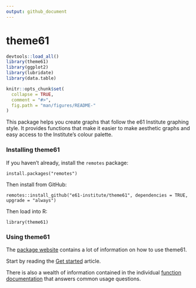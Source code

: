 ```yaml
---
output: github_document
---
```


<!-- readme.md is generated by readme.rmd, please edit that document instead -->

# theme61

```r
devtools::load_all()
library(theme61)
library(ggplot2)
library(lubridate)
library(data.table)

knitr::opts_chunk$set(
  collapse = TRUE,
  comment = "#>",
  fig.path = "man/figures/README-"
)
```

This package helps you create graphs that follow the e61 Institute graphing style. It provides functions that make it easier to make aesthetic graphs and easy access to the Institute's colour palette.

### Installing theme61

If you haven't already, install the `remotes` package:

`install.packages("remotes")`

Then install from GitHub:

`remotes::install_github("e61-institute/theme61", dependencies = TRUE, upgrade = "always")`

Then load into R:

`library(theme61)`

### Using theme61

The [package website](https://e61-institute.github.io/theme61/) contains a lot of information on how to use theme61.

Start by reading the [Get started](articles/theme61.html) article.

There is also a wealth of information contained in the individual [function documentation](reference/index.html) that answers common usage questions.
